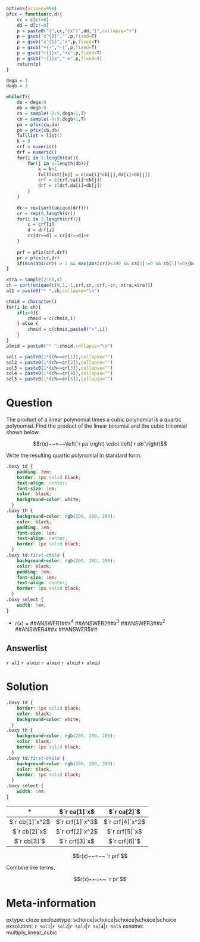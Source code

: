 ```r
options(scipen=999)
pfix = function(c,d){
    cc = c[c!=0]
    dd = d[c!=0]
    p = paste0("{",cc,"}x^{",dd,"}",collapse="+")
    p = gsub("x^{0}","",p,fixed=T)
    p = gsub("x^{1}","x",p,fixed=T)
    p = gsub("+{-","-{",p,fixed=T)
    p = gsub("+{1}x","+x",p,fixed=T)
    p = gsub("-{1}x","-x",p,fixed=T)
    return(p)
}

dega = 1
degb = 3

while(T){
    da = dega:0
    db = degb:0
    ca = sample(-9:9,dega+1,T)
    cb = sample(-9:9,degb+1,T)
    pa = pfix(ca,da)
    pb = pfix(cb,db)
    fulllist = list()
    k = 0
    crf = numeric()
    drf = numeric()
    for(i in 1:length(da)){
        for(j in 1:length(db)){
            k = k+1
            fulllist[[k]] = c(ca[i]*cb[j],da[i]+db[j])
            crf = c(crf,ca[i]*cb[j])
            drf = c(drf,da[i]+db[j])
        }
    }
    
    dr = rev(sort(unique(drf)))
    cr = rep(0,length(dr))
    for(i in 1:length(crf)){
        c = crf[i]
        d = drf[i]
        cr[dr==d] = cr[dr==d]+c
    }
    
    prf = pfix(crf,drf)
    pr = pfix(cr,dr)
    if(min(abs(cr)) > 1 && max(abs(cr))<100 && ca[1]!=0 && cb[1]!=0){break}
}

xtra = sample(2:99,4)
ch = sort(unique(c(0,1,-1,crf,cr,-crf,-cr,-xtra,xtra)))
al1 = paste0("* ",ch,collapse="\n")

chmid = character()
for(i in ch){
    if(i<0){
        chmid = c(chmid,i)
    } else {
        chmid = c(chmid,paste0("+",i))
    }
}
almid = paste0("* ",chmid,collapse="\n")

sol1 = paste0(1*(ch==cr[1]),collapse="")
sol2 = paste0(1*(ch==cr[2]),collapse="")
sol3 = paste0(1*(ch==cr[3]),collapse="")
sol4 = paste0(1*(ch==cr[4]),collapse="")
sol5 = paste0(1*(ch==cr[5]),collapse="")


```


Question
========

The product of a linear polynomial times a cubic polynomial is a quartic polynomial. Find the product of the linear binomial and the cubic trinomial shown below.

$$r(x)~~=~~\left(`r pa`\right) \cdot \left(`r pb`\right)$$

Write the resulting quartic polynomial in standard form.

```css
.boxy td {
    padding: 2em;
    border: 1px solid black;
    text-align: center;
    font-size: 1em;
    color: black;
    background-color: white;
  }
.boxy th {
    background-color: rgb(200, 200, 200);
    color: black;
    padding: 2em;
    font-size: 1em;
    text-align: center;
    border: 1px solid black;
  }
.boxy td:first-child {
    background-color: rgb(200, 200, 200);
    color: black;
    padding: 2em;
    font-size: 1em;
    text-align: center;
    border: 1px solid black;
  }
.boxy select {
    width: 5em;
}
```

<div class="boxy">

* $r(x)~=$ ##ANSWER1##$x^4$ ##ANSWER2##$x^3$ ##ANSWER3##$x^2$ ##ANSWER4##$x$ ##ANSWER5##

</div>

Answerlist
--------

`r al1`
`r almid`
`r almid`
`r almid`
`r almid`


Solution
========


```css
.boxy td {
    border: 1px solid black;
    color: black;
    background-color: white;
  }
.boxy th {
    background-color: rgb(200, 200, 200);
    color: black;
    border: 1px solid black;
  }
.boxy td:first-child {
    background-color: rgb(200, 200, 200);
    color: black;
    border: 1px solid black;
  }
.boxy select {
    width: 5em;
}
```

<div class="boxy">

| \* | $`r ca[1]`x$ | $`r ca[2]`$ |
|:---:|:---:|:---:|
| $`r cb[1]`x^2$ |  $`r crf[1]`x^3$  |  $`r crf[4]`x^2$  |
| $`r cb[2]`x$ | $`r crf[2]`x^2$   |  $`r crf[5]`x$  |
| $`r cb[3]`$ | $`r crf[3]`x$   |  $`r crf[6]`$  |

</div>


$$r(x)~~=~~ `r prf`$$

Combine like terms.

$$r(x)~~=~~ `r pr`$$


Meta-information
============
extype: cloze
exclozetype: schoice|schoice|schoice|schoice|schoice
exsolution: `r sol1`|`r sol2`|`r sol3`|`r sol4`|`r sol5`
exname: multiply_linear_cubic
